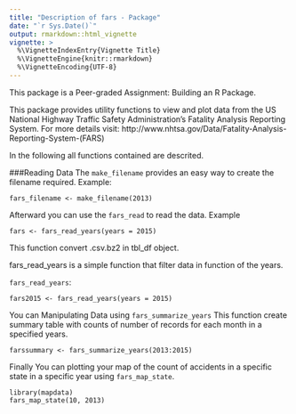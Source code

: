 ---
title: "Description of fars - Package"
date: "`r Sys.Date()`"
output: rmarkdown::html_vignette
vignette: >
  %\VignetteIndexEntry{Vignette Title}
  %\VignetteEngine{knitr::rmarkdown}
  %\VignetteEncoding{UTF-8}
---

This package is a Peer-graded Assignment: Building an R Package.

This package provides utility functions to view and plot data from the US National Highway Traffic Safety Administration's Fatality Analysis Reporting System. For more details visit: http://www.nhtsa.gov/Data/Fatality-Analysis-Reporting-System-(FARS)

In the following all functions contained are descrited. 


###Reading Data
The `make_filename` provides an easy way to create the filename required. Example:
```
fars_filename <- make_filename(2013)
```

Afterward you can use the `fars_read` to read the data. Example
```
fars <- fars_read_years(years = 2015)
```
This function convert .csv.bz2 in tbl_df object. 


fars_read_years  is a simple function that filter data in function of the years.

`fars_read_years`:
```
fars2015 <- fars_read_years(years = 2015)
```


You can Manipulating Data using `fars_summarize_years` This function create summary table with counts of number of records for each month in a specified years.

```
farssummary <- fars_summarize_years(2013:2015)
```

Finally You can  plotting your map of the count of accidents in a specific state in a specific year using `fars_map_state`.

```
library(mapdata)
fars_map_state(10, 2013)
```

